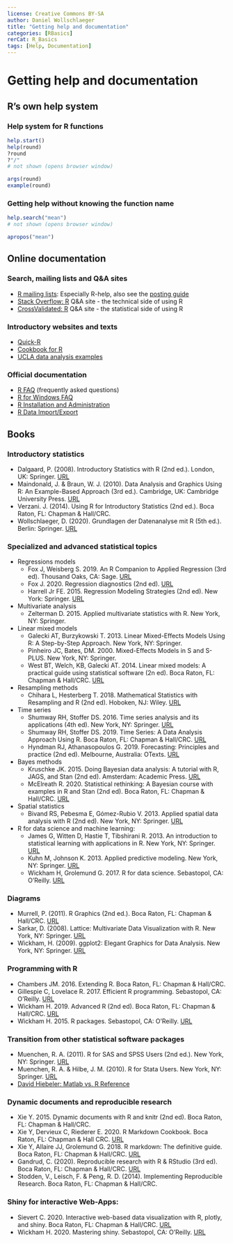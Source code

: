---
license: Creative Commons BY-SA
author: Daniel Wollschlaeger
title: "Getting help and documentation"
categories: [RBasics]
rerCat: R_Basics
tags: [Help, Documentation]
---

Getting help and documentation
=========================

R's own help system
-------------------------

### Help system for R functions

```{r eval=FALSE}
help.start()
help(round)
?round
?"/"
# not shown (opens browser window)
```

```{r}
args(round)
example(round)
```

### Getting help without knowing the function name

```{r eval=FALSE}
help.search("mean")
# not shown (opens browser window)
```

```{r}
apropos("mean")
```

Online documentation
-------------------------

### Search, mailing lists and Q&A sites

 * [R mailing lists](https://www.r-project.org/mail.html): Especially R-help, also see the [posting guide](https://www.r-project.org/posting-guide.html)
 * [Stack Overflow: R](https://stackoverflow.com/tags/R) Q&A site - the technical side of using R
 * [CrossValidated: R](https://stats.stackexchange.com/tags/R) Q&A site - the statistical side of using R

### Introductory websites and texts

 * [Quick-R](https://www.statmethods.net/)
 * [Cookbook for R](http://www.cookbook-r.com/)
 * [UCLA data analysis examples](https://stats.idre.ucla.edu/other/dae/)

### Official documentation

 * [R FAQ](https://cran.at.r-project.org/doc/FAQ/R-FAQ.html) (frequently asked questions)
 * [R for Windows FAQ](https://cran.at.r-project.org/bin/windows/base/rw-FAQ.html)
 * [R Installation and Administration](https://cran.at.r-project.org/doc/manuals/R-admin.html)
 * [R Data Import/Export](https://cran.at.r-project.org/doc/manuals/R-data.html)

Books
-------------------------

### Introductory statistics

 * Dalgaard, P. (2008). Introductory Statistics with R (2nd ed.). London, UK: Springer. [URL](http://www.biostat.ku.dk/~pd/ISwR.html)
 * Maindonald, J. & Braun, W. J. (2010). Data Analysis and Graphics Using R: An Example-Based Approach (3rd ed.). Cambridge, UK: Cambridge University Press. [URL](http://maths.anu.edu.au/~johnm/r-book/daagur3.html)
 * Verzani. J. (2014). Using R for Introductory Statistics (2nd ed.). Boca Raton, FL: Chapman & Hall/CRC.
 * Wollschlaeger, D. (2020). Grundlagen der Datenanalyse mit R (5th ed.). Berlin: Springer. [URL](http://www.dwoll.de/r/gddmr.php)
 
### Specialized and advanced statistical topics

  * Regressions models
      * Fox J, Weisberg S. 2019. An R Companion to Applied Regression (3rd ed). Thousand Oaks, CA: Sage. [URL](https://socialsciences.mcmaster.ca/jfox/Books/Companion/)
      * Fox J. 2020. Regression diagnostics (2nd ed). [URL](https://socialsciences.mcmaster.ca/jfox/Books/RegressionDiagnostics/)
	  * Harrell Jr FE. 2015. Regression Modeling Strategies (2nd ed). New York: Springer. [URL](http://biostat.mc.vanderbilt.edu/wiki/Main/RmS)
  * Multivariate analysis
      * Zelterman D. 2015. Applied multivariate statistics with R. New York, NY: Springer.
  * Linear mixed models
      * Galecki AT, Burzykowski T. 2013. Linear Mixed-Effects Models Using R: A Step-by-Step Approach. New York, NY: Springer.
      * Pinheiro JC, Bates, DM. 2000. Mixed-Effects Models in S and S-PLUS. New York, NY: Springer.
      * West BT, Welch, KB, Galecki AT. 2014. Linear mixed models: A practical guide using statistical software (2n ed). Boca Raton, FL: Chapman & Hall/CRC. [URL](http://www-personal.umich.edu/~bwest/almmussp.html)
  * Resampling methods
      * Chihara L, Hesterberg T. 2018. Mathematical Statistics with Resampling and R (2nd ed). Hoboken, NJ: Wiley. [URL](https://sites.google.com/site/chiharahesterberg/)
  * Time series
      * Shumway RH, Stoffer DS. 2016. Time series analysis and its applications (4th ed). New York, NY: Springer. [URL](https://www.stat.pitt.edu/stoffer/tsa4/)
      * Shumway RH, Stoffer DS. 2019. Time Series: A Data Analysis Approach Using R. Boca Raton, FL: Chapman & Hall/CRC. [URL](https://www.stat.pitt.edu/stoffer/tsda/)
      * Hyndman RJ, Athanasopoulos G. 2019. Forecasting: Principles and practice (2nd ed). Melbourne, Australia: OTexts. [URL](https://otexts.com/fpp2/)
  * Bayes methods
      * Kruschke JK. 2015. Doing Bayesian data analysis: A tutorial with R, JAGS, and Stan (2nd ed). Amsterdam: Academic Press. [URL](http://doingbayesiandataanalysis.blogspot.com/)
      * McElreath R. 2020. Statistical rethinking: A Bayesian course with examples in R and Stan (2nd ed). Boca Raton, FL: Chapman & Hall/CRC. [URL](https://xcelab.net/rm/statistical-rethinking/)
  * Spatial statistics
      * Bivand RS, Pebesma E, Gómez-Rubio V. 2013. Applied spatial data analysis with R (2nd ed). New York, NY: Springer. [URL](https://asdar-book.org/)
  * R for data science and machine learning:
      * James G, Witten D, Hastie T, Tibshirani R. 2013. An introduction to statistical learning with applications in R. New York, NY: Springer. [URL](http://faculty.marshall.usc.edu/gareth-james/ISL/)
	  * Kuhn M, Johnson K. 2013. Applied predictive modeling. New York, NY: Springer. [URL](http://appliedpredictivemodeling.com/)
      * Wickham H, Grolemund G. 2017. R for data science. Sebastopol, CA: O’Reilly. [URL](https://r4ds.had.co.nz/)

### Diagrams

 * Murrell, P. (2011). R Graphics (2nd ed.). Boca Raton, FL: Chapman & Hall/CRC. [URL](http://www.stat.auckland.ac.nz/~paul/RG2e/)
 * Sarkar, D. (2008). Lattice: Multivariate Data Visualization with R. New York, NY: Springer. [URL](http://lmdvr.r-forge.r-project.org/)
 * Wickham, H. (2009). ggplot2: Elegant Graphics for Data Analysis. New York, NY: Springer. [URL](http://ggplot2.org/book/)

### Programming with R

  * Chambers JM. 2016. Extending R. Boca Raton, FL: Chapman & Hall/CRC.
  * Gillespie C, Lovelace R. 2017. Efficient R programming. Sebastopol, CA: O’Reilly. [URL](https://csgillespie.github.io/efficientR/)
  * Wickham H. 2019. Advanced R (2nd ed). Boca Raton, FL: Chapman & Hall/CRC. [URL](https://adv-r.hadley.nz/)
  * Wickham H. 2015. R packages. Sebastopol, CA: O’Reilly. [URL](https://r-pkgs.org/)
 
### Transition from other statistical software packages

 * Muenchen, R. A. (2011). R for SAS and SPSS Users (2nd ed.). New York, NY: Springer. [URL](http://r4stats.com/)
 * Muenchen, R. A. & Hilbe, J. M. (2010). R for Stata Users. New York, NY: Springer. [URL](http://r4stats.com/)
 * [David Hiebeler: Matlab vs. R Reference](http://www.math.umaine.edu/~hiebeler/comp/matlabR.html)

### Dynamic documents and reproducible research

  * Xie Y. 2015. Dynamic documents with R and knitr (2nd ed). Boca Raton, FL: Chapman & Hall/CRC.
  * Xie Y, Dervieux C, Riederer E. 2020. R Markdown Cookbook. Boca Raton, FL: Chapman & Hall  CRC. [URL](https://bookdown.org/yihui/rmarkdown-cookbook/)
  * Xie Y, Allaire JJ, Grolemund G. 2018. R markdown: The definitive guide. Boca Raton, FL: Chapman &  Hall/CRC. [URL](https://bookdown.org/yihui/rmarkdown/)
 * Gandrud, C. (2020). Reproducible research with R & RStudio (3rd ed). Boca Raton, FL: Chapman & Hall/CRC. [URL](http://christophergandrud.github.io/RepResR-RStudio/)
 * Stodden, V., Leisch, F. & Peng, R. D. (2014). Implementing Reproducible Research. Boca Raton, FL: Chapman & Hall/CRC.

### Shiny for interactive Web-Apps:
  * Sievert C. 2020. Interactive web-based data visualization with R, plotly, and shiny. Boca Raton, FL: Chapman & Hall/CRC. [URL](https://plotly-r.com/)
  * Wickham H. 2020. Mastering shiny. Sebastopol, CA: O’Reilly. [URL](https://mastering-shiny.org/)
